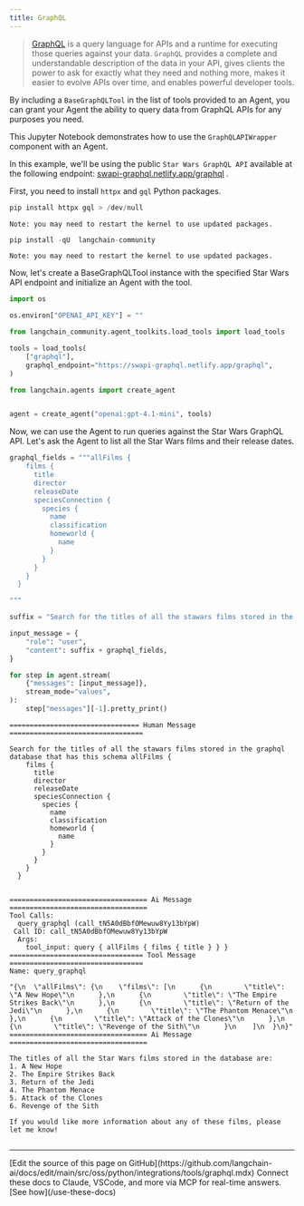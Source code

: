 ```yaml
---
title: GraphQL
---
```


>[GraphQL](https://graphql.org/) is a query language for APIs and a runtime for executing those queries against your data. `GraphQL` provides a complete and understandable description of the data in your API, gives clients the power to ask for exactly what they need and nothing more, makes it easier to evolve APIs over time, and enables powerful developer tools.

By including a `BaseGraphQLTool` in the list of tools provided to an Agent, you can grant your Agent the ability to query data from GraphQL APIs for any purposes you need.

This Jupyter Notebook demonstrates how to use the `GraphQLAPIWrapper` component with an Agent.

In this example, we'll be using the public `Star Wars GraphQL API` available at the following endpoint: [swapi-graphql.netlify.app/graphql](https://swapi-graphql.netlify.app/graphql) .

First, you need to install `httpx` and `gql` Python packages.

```python
pip install httpx gql > /dev/null
```

```output
Note: you may need to restart the kernel to use updated packages.
```

```python
pip install -qU  langchain-community
```

```output
Note: you may need to restart the kernel to use updated packages.
```

Now, let's create a BaseGraphQLTool instance with the specified Star Wars API endpoint and initialize an Agent with the tool.

```python
import os

os.environ["OPENAI_API_KEY"] = ""
```

```python
from langchain_community.agent_toolkits.load_tools import load_tools

tools = load_tools(
    ["graphql"],
    graphql_endpoint="https://swapi-graphql.netlify.app/graphql",
)
```

```python
from langchain.agents import create_agent


agent = create_agent("openai:gpt-4.1-mini", tools)
```

Now, we can use the Agent to run queries against the Star Wars GraphQL API. Let's ask the Agent to list all the Star Wars films and their release dates.

```python
graphql_fields = """allFilms {
    films {
      title
      director
      releaseDate
      speciesConnection {
        species {
          name
          classification
          homeworld {
            name
          }
        }
      }
    }
  }

"""

suffix = "Search for the titles of all the stawars films stored in the graphql database that has this schema "

input_message = {
    "role": "user",
    "content": suffix + graphql_fields,
}

for step in agent.stream(
    {"messages": [input_message]},
    stream_mode="values",
):
    step["messages"][-1].pretty_print()
```

```output
================================ Human Message =================================

Search for the titles of all the stawars films stored in the graphql database that has this schema allFilms {
    films {
      title
      director
      releaseDate
      speciesConnection {
        species {
          name
          classification
          homeworld {
            name
          }
        }
      }
    }
  }


================================== Ai Message ==================================
Tool Calls:
  query_graphql (call_tN5A0dBbfOMewuw8Yy13bYpW)
 Call ID: call_tN5A0dBbfOMewuw8Yy13bYpW
  Args:
    tool_input: query { allFilms { films { title } } }
================================= Tool Message =================================
Name: query_graphql

"{\n  \"allFilms\": {\n    \"films\": [\n      {\n        \"title\": \"A New Hope\"\n      },\n      {\n        \"title\": \"The Empire Strikes Back\"\n      },\n      {\n        \"title\": \"Return of the Jedi\"\n      },\n      {\n        \"title\": \"The Phantom Menace\"\n      },\n      {\n        \"title\": \"Attack of the Clones\"\n      },\n      {\n        \"title\": \"Revenge of the Sith\"\n      }\n    ]\n  }\n}"
================================== Ai Message ==================================

The titles of all the Star Wars films stored in the database are:
1. A New Hope
2. The Empire Strikes Back
3. Return of the Jedi
4. The Phantom Menace
5. Attack of the Clones
6. Revenge of the Sith

If you would like more information about any of these films, please let me know!
```

```python

```

---

<Callout icon="pen-to-square" iconType="regular">
    [Edit the source of this page on GitHub](https://github.com/langchain-ai/docs/edit/main/src/oss/python/integrations/tools/graphql.mdx)
</Callout>
<Tip icon="terminal" iconType="regular">
    Connect these docs to Claude, VSCode, and more via MCP for    real-time answers. [See how](/use-these-docs)
</Tip>
